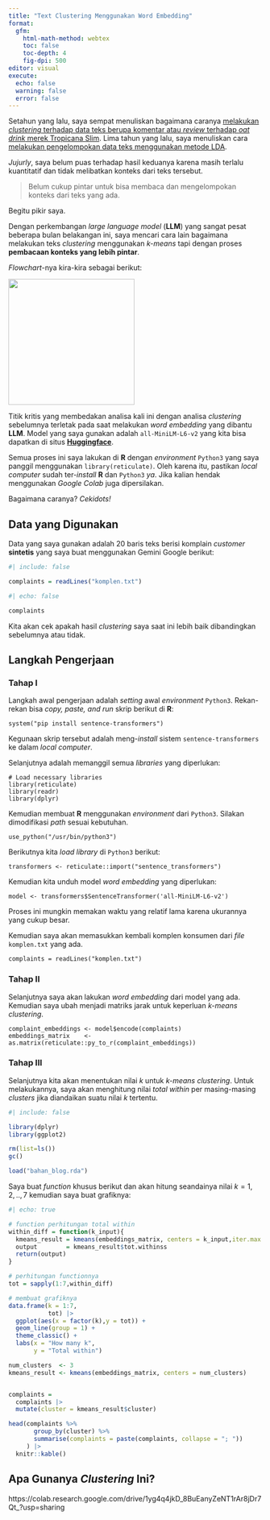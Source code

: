 ```yaml
---
title: "Text Clustering Menggunakan Word Embedding"
format: 
  gfm:
    html-math-method: webtex
    toc: false
    toc-depth: 4
    fig-dpi: 500
editor: visual
execute:
  echo: false
  warning: false
  error: false
---
```


Setahun yang lalu, saya sempat menuliskan bagaimana caranya [melakukan *clustering* terhadap data teks berupa komentar atau *review* terhadap *oat drink* merek Tropicana Slim](https://ikanx101.com/blog/clustering-oat/). Lima tahun yang lalu, saya menuliskan cara [melakukan pengelompokan data teks menggunakan metode LDA](https://ikanx101.com/blog/blog-posting-sunyi/).

*Jujurly*, saya belum puas terhadap hasil keduanya karena masih terlalu kuantitatif dan tidak melibatkan konteks dari teks tersebut.

> Belum cukup pintar untuk bisa membaca dan mengelompokan konteks dari teks yang ada.

Begitu pikir saya.

Dengan perkembangan *large language model* (**LLM**) yang sangat pesat beberapa bulan belakangan ini, saya mencari cara lain bagaimana melakukan teks *clustering* menggunakan *k-means* tapi dengan proses **pembacaan konteks yang lebih pintar**.

*Flowchart*-nya kira-kira sebagai berikut:

![](nomnoml.png){width="250"}

Titik kritis yang membedakan analisa kali ini dengan analisa *clustering* sebelumnya terletak pada saat melakukan *word embedding* yang dibantu **LLM**. Model yang saya gunakan adalah `all-MiniLM-L6-v2` yang kita bisa dapatkan di situs [**Huggingface**](https://huggingface.co/sentence-transformers/all-MiniLM-L6-v2).

Semua proses ini saya lakukan di **R** dengan *environment* `Python3` yang saya panggil menggunakan `library(reticulate)`. Oleh karena itu, pastikan _local computer_ sudah ter-_install_ __R__ dan `Python3` _ya_. Jika kalian hendak menggunakan _Google Colab_ juga dipersilakan.

Bagaimana caranya? *Cekidots!*

## Data yang Digunakan

Data yang saya gunakan adalah 20 baris teks berisi komplain *customer* **sintetis** yang saya buat menggunakan Gemini Google berikut:

```r
#| include: false

complaints = readLines("komplen.txt")
```

```r
#| echo: false

complaints
```

Kita akan cek apakah hasil _clustering_ saya saat ini lebih baik dibandingkan sebelumnya atau tidak.

## Langkah Pengerjaan

### Tahap I

Langkah awal pengerjaan adalah _setting_ awal _environment_ `Python3`. Rekan-rekan bisa _copy, paste, and run_ skrip berikut di __R__:

```
system("pip install sentence-transformers")
```

Kegunaan skrip tersebut adalah meng-_install_ sistem `sentence-transformers` ke dalam _local computer_.

Selanjutnya adalah memanggil semua _libraries_ yang diperlukan:

```
# Load necessary libraries
library(reticulate)
library(readr)
library(dplyr)
```

Kemudian membuat __R__ menggunakan _environment_ dari `Python3`. Silakan dimodifikasi _path_ sesuai kebutuhan.

```
use_python("/usr/bin/python3")
```

Berikutnya kita _load_ _library_ di `Python3` berikut:


```
transformers <- reticulate::import("sentence_transformers")
```

Kemudian kita unduh model _word embedding_ yang diperlukan:

```
model <- transformers$SentenceTransformer('all-MiniLM-L6-v2')
```

Proses ini mungkin memakan waktu yang relatif lama karena ukurannya yang cukup besar.

Kemudian saya akan memasukkan kembali komplen konsumen dari _file_ `komplen.txt` yang ada.

```
complaints = readLines("komplen.txt")
```

### Tahap II

Selanjutnya saya akan lakukan _word embedding_ dari model yang ada. Kemudian saya ubah menjadi matriks jarak untuk keperluan _k-means clustering_.

```
complaint_embeddings <- model$encode(complaints)
embeddings_matrix    <- as.matrix(reticulate::py_to_r(complaint_embeddings))
```

### Tahap III

Selanjutnya kita akan menentukan nilai _k_ untuk _k-means clustering_. Untuk melakukannya, saya akan menghitung nilai _total within_ per masing-masing _clusters_ jika diandaikan suatu nilai _k_ tertentu.


```r
#| include: false

library(dplyr)
library(ggplot2)

rm(list=ls())
gc()

load("bahan_blog.rda")
```

Saya buat _function_ khusus berikut dan akan hitung seandainya nilai $k = 1,2,..,7$ kemudian saya buat grafiknya:

```r
#| echo: true

# function perhitungan total within
within_diff = function(k_input){
  kmeans_result = kmeans(embeddings_matrix, centers = k_input,iter.max = 50)
  output        = kmeans_result$tot.withinss
  return(output)
}

# perhitungan functionnya
tot = sapply(1:7,within_diff)

# membuat grafiknya
data.frame(k = 1:7,
           tot) |>
  ggplot(aes(x = factor(k),y = tot)) +
  geom_line(group = 1) +
  theme_classic() +
  labs(x = "How many k",
       y = "Total within")
```


```r
num_clusters  <- 3
kmeans_result <- kmeans(embeddings_matrix, centers = num_clusters)


complaints = 
  complaints |> 
  mutate(cluster = kmeans_result$cluster)

head(complaints %>% 
       group_by(cluster) %>% 
       summarise(complaints = paste(complaints, collapse = "; "))
     ) |> 
  knitr::kable()
```

## Apa Gunanya *Clustering* Ini?

https://colab.research.google.com/drive/1yg4q4jkD_8BuEanyZeNT1rAr8jDr7Qt\_?usp=sharing
